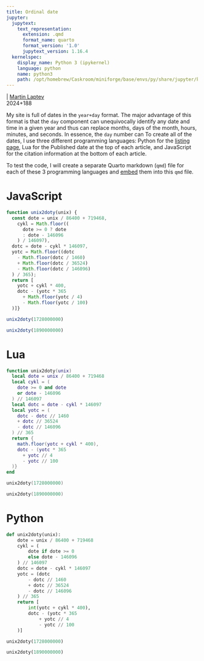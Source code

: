 ```yaml
---
title: Ordinal date
jupyter:
  jupytext:
    text_representation:
      extension: .qmd
      format_name: quarto
      format_version: '1.0'
      jupytext_version: 1.16.4
  kernelspec:
    display_name: Python 3 (ipykernel)
    language: python
    name: python3
    path: /opt/homebrew/Caskroom/miniforge/base/envs/py/share/jupyter/kernels/python3
---
```



\| [Martin Laptev]()  
2024+188

My site is full of dates in the `year+day` format. The major advantage
of this format is that the `day` component can unequivocally identify
any date and time in a given year and thus can replace months, days of
the month, hours, minutes, and seconds. In essence, the `day` number can
To create all of the dates, I use three different programming languages:
Python for the [listing page](../../list), Lua for the Published date at
the top of each article, and JavaScript for the citation information at
the bottom of each article.

To test the code, I will create a separate Quarto markdown (`qmd`) file
for each of these 3 programming languages and
[embed](https://quarto.org/docs/authoring/notebook-embed.html#overview)
them into this `qmd` file.

# JavaScript

``` typescript
function unix2doty(unix) {
  const dote = unix / 86400 + 719468,
    cykl = Math.floor((
      dote >= 0 ? dote
      : dote - 146096
    ) / 146097),
  dotc = dote - cykl * 146097,
  yotc = Math.floor((dotc
    - Math.floor(dotc / 1460)
    + Math.floor(dotc / 36524)
    - Math.floor(dotc / 146096)
  ) / 365);
  return [
    yotc + cykl * 400,
    dotc - (yotc * 365
      + Math.floor(yotc / 4)
      - Math.floor(yotc / 100)
  )]}
```

``` typescript
unix2doty(1728000000)
```

``` typescript
unix2doty(1890000000)
```

# Lua

``` lua
function unix2doty(unix)
  local dote = unix / 86400 + 719468
  local cykl = (
    dote >= 0 and dote
    or dote - 146096
  ) // 146097
  local dotc = dote - cykl * 146097
  local yotc = (
    dotc - dotc // 1460
    + dotc // 36524
    - dotc // 146096
  ) // 365
  return {
    math.floor(yotc + cykl * 400),
    dotc - (yotc * 365
      + yotc // 4
      - yotc // 100
  )}
end
```

``` lua
unix2doty(1728000000)
```

``` lua
unix2doty(1890000000)
```

# Python


```python
def unix2doty(unix):
    dote = unix / 86400 + 719468
    cykl = (
        dote if dote >= 0
        else dote - 146096
    ) // 146097
    dotc = dote - cykl * 146097
    yotc = (dotc
        - dotc // 1460
        + dotc // 36524
        - dotc // 146096
    ) // 365
    return [
        int(yotc + cykl * 400),
        dotc - (yotc * 365
            + yotc // 4
            - yotc // 100
    )]
```

```python
unix2doty(1728000000)
```

```python
unix2doty(1890000000)
```
